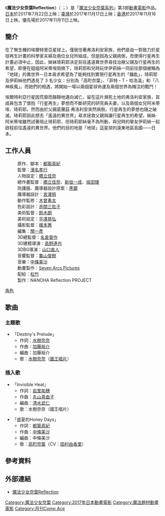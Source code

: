 {{Otheruses|subject=「魔法少女奈葉系列」的其中一款作品|other=整個系列作品|魔法少女奈葉系列}}
{{fansite|time=2019-07-26T15:40:36+00:00}}
{{unreferenced|time=2019-07-26T15:40:36+00:00}}
{{Infobox animanga/Headerofja
|title= 魔法少女奈葉Reflection
|image= 
|size= 
|caption= 
|japanese= 魔法少女リリカルなのはReflection
|english= Magical Girl Lyrical NANOHA Reflection
|kana= まほうしょうじょ リリカルなのは リフレクション
|romaji= Mahō Shōjo Ririkaru Nanoha Rifurekushon
|genre= [[魔法少女|魔法少女]]、[[美少女|美少女]]
}}
{{Infobox animanga/Movie
|標題 = 魔法少女奈葉Reflection
|原案 = [[都築真紀|都築真紀]]
|原作 = 都築真紀
|總導演 = [[濱名孝行|濱名孝行]]
|導演 = 濱名孝行
|編劇 = 都築真紀
|人物原案 = 
|人物設定 = 
|機械設定 = 
|音樂 = 
|音樂製作 = 
|動畫製作 = [[Seven_Arcs_Pictures|Seven Arcs Pictures]]
|製作 = [[Seven_Arcs_Pictures|Seven Arcs Pictures]]
|影片發行 = [[松竹|松竹]]
|其他影片發行 = [[ODEX|ODEX]]、[[Eleven_Arts|Eleven Arts]]
|代理發行 = [[普威爾國際|普威爾國際]]、[[銘成科技|銘成科技]]
|其他代理發行 = [[向洋影業|向洋影業]]
|上映日 = {{Flagicon|JPN}}2017年7月22日<br/>{{Flagicon|ROC}}2017年11月17日<br/>{{Flagicon|HKG}}2017年11月16日<br/>{{Flagicon|SIN}}2017年10月20日<br/>{{Flagicon|VNM}}2017年10月27日<br/>{{Flagicon|MAS}}2017年12月28日<br/>{{Flagicon|PHL}}2017年11月8日<br/>{{Flagicon|IDN}}2018年1月10日<br/>{{Flagicon|GER}}2018年1月27日<br/>{{Flagicon|CAN}}2018年3月2日<br/>{{Flagicon|USA}}2018年2月9日
|片長 = 107分鐘
|預算 = 
|票房 = 
|其他 = 第4期： [[魔法少女奈葉Detonation|魔法少女奈葉Detonation]]<br/>第1期：[[魔法少女奈葉_The_MOVIE_1st|魔法少女奈葉 The MOVIE 1st]]<br/>第2期：[[魔法少女奈葉_The_MOVIE_2nd_A's|魔法少女奈葉 The MOVIE 2nd A's]]
|版權 = NANOHA Reflection PROJECT
}}
{{Infobox animanga/Manga
|標題= 魔法少女奈葉Reflection THE COMICS
|作者= 都築真紀、[[川上修一|川上修一]]（分鏡、內容構成）
|作畫= [[藤真拓哉|藤真拓哉]]
|出版社= {{Flagicon|JPN}} [[KADOKAWA|KADOKAWA]] [[角川書店|角川書店]]
|其他出版社= 
|連載雜誌= [[月刊CompAce|月刊CompAce]]
|label= {{lang|ja|角川コミックス・エース}}
|網路= 
|發售日= 
|開始= 2017年12月26日
|結束= 2018年12月26日
|冊數= 全2卷
|話數= 全10话
|其他= 
|版權= 
}}
{{Infobox animanga/Footerofja}}

《'''魔法少女奈葉Reflection'''》（{{jp|j=魔法少女リリカルなのはReflection|hg=まほうしょうじょ リリカルなのは リフレクション|rm=Mahō Shōjo Ririkaru Nanoha Rifurekushon|lead=yes}} ；{{lang-en|Magical Girl Lyrical NANOHA Reflection}}）是「[[魔法少女奈葉系列|魔法少女奈葉系列]]」第3部[[動畫電影|動畫電影]]作品。[[日本|日本]]於2017年7月22日上映；[[中華民國|臺灣]]於2017年11月17日上映；[[香港|香港]]於2017年11月16日上映，優先場於2017年11月11日上映。

== 簡介 ==
在了無生機的埃爾特里亞星球上，僅居住著弗洛利安家族，他們是由一對致力於星球再生計畫的科學家夫婦及兩位女兒所組成，但是因為父親病倒，而使得行星再生計畫必須中止，因此，妹妹琦莉耶決定前往遙遠異世界尋找治療父親及行星再生的希望，即便在姐姐阿米蒂埃阻撓下，琦莉耶和兒時玩伴伊莉絲一同前往那個被稱為「地球」的異世界--日本尋求希望為了能夠找到實現行星再生的「鑰匙」，琦莉耶及伊莉絲他們遇見了 3 名少女：分別為「高町奈葉」、「菲特・T・哈洛溫」和「八神疾風」。而她們的相遇，將開始一場以兩個星球命運及兩個世界為賭注的戰鬥！

埃爾特利亞行星因荒廢而靜靜地邁向滅亡。留在這片瀕死土地的弗洛利安家族，其成員包含了懷抱「行星再生」夢想而不斷研究的研究員夫妻，以及兩個女兒阿米蒂埃、琦莉耶。然而由於父親葛蘭茲‧弗洛利安突然病倒，行星再生的夢想也隨之破滅，琦莉耶因此想去「遙遠的異世界」尋求拯救父親與讓行星再生的希望。姊姊‧阿米蒂埃雖然試著阻止琦莉耶，但琦莉耶絲毫不為所動，與兒時的摯友伊莉絲一起啟程前往遙遠的異世界。他們的目的地是「地球」這星球的遠東地區島國——日本。

== 工作人員 ==
: 原作、腳本：[[都築真紀|都築真紀]]
: 監督：[[濱名孝行|濱名孝行]]
: 人物設定：[[橋立佳奈|橋立佳奈]]
: 總作畫監督：[[橋立佳奈|橋立佳奈]]、[[新垣一成|新垣一成]]、[[坂田理|坂田理]]
: 防護服、魔導器設計原案：[[黑銀|黑銀]]
: 魔導器設計：[[宮澤努|宮澤努]]
: 動作監修：[[木曾勇太|木曾勇太]]
: 色彩設計：[[赤間三佐子|赤間三佐子]]
: 美術監督：[[鈴木朗|鈴木朗]]
: 美術設定：[[平澤晃弘|平澤晃弘]]
: 攝影監督：[[榎本Megumi|榎本惠]]
: 編集：[[關一彥|關一彥]]
: 3D總監督：[[名倉晉作|名倉晉作]]
: 3D建模導演：[[島野達也|島野達也]]
: 3DBG導演：[[山口直人|山口直人]]
: 音響監督：[[龜山俊樹|龜山俊樹]]
: 音樂：[[中條美沙|中條美沙]]
: 動畫製作：[[Seven_Arcs_Pictures|Seven Arcs Pictures]]
: 配給：[[松竹|松竹]]
: 製作：NANOHA Reflection PROJECT

; [[魔法少女奈葉系列角色列表|角色]]
: {{nihongo|[[高町奈葉|高町奈葉]]|高町 なのは|romaji=Takamachi Nanoha||Nanoha Takamachi|CV：[[田村由香里|田村由香里]]|lead=yes}}
: {{nihongo|[[菲特·泰斯塔羅沙|菲特·T·哈洛溫]]|フェイト・T・ハラオウン|romaji=Feito T Haraoun||Fate T. Harlaown|CV：[[水樹奈奈|水樹奈奈]]|lead=yes}}
: {{nihongo|八神疾風|八神 はやて|romaji=Yagami Hayate|八神哈雅貼|Hayate Yagami|CV：[[植田佳奈|植田佳奈]]|lead=yes}}
: {{nihongo|阿米蒂埃·弗洛利安|アミティエ・フローリアン|romaji=Amitie Furōrian||Amitie Florian|CV：[[戶松遙|戶松遙]]|lead=yes}}
: {{nihongo|琦莉耶·弗洛利安|キリエ・フローリアン|romaji=Kirie Furōrian||Kyrie Florian|CV：[[佐藤聰美|佐藤聰美]]|lead=yes}}
: {{nihongo|伊莉絲|イリス|romaji=Irisu||Iris|CV：[[日笠陽子|日笠陽子]]|lead=yes}}
: {{nihongo|席格娜|シグナム|romaji=Shigunamu|希葛藍姆／希格娜|Signum|CV：[[清水香里|清水香里]]|lead=yes}}
: {{nihongo|薇塔|ヴィータ|romaji=Vīta|威達／維塔|Vita|CV：[[真田麻美|真田麻美]]|lead=yes}}
: {{nihongo|夏瑪爾|シャマル|romaji=Shamaru|莎瑪兒／莎瑪露|Shamal|CV：[[柚木涼香|柚木涼香]]|lead=yes}}
: {{nihongo|札斐拉|ザフィーラ|romaji=Zafīra|扎飛拉|Zafira|CV：[[一條和矢|一條和矢]]|lead=yes}}
: {{nihongo|琳芙斯II|リインフォースⅡ|romaji=Ri'infōsu Tsuvai||Reinforce Zwei|CV：[[尤加奈|尤加奈]]|lead=yes}}
: {{nihongo|亞麗沙·巴寧斯|アリサ・バニングス|romaji=Arisa Bunnings|愛麗莎·巴寧斯|Arisa Baningusu|CV：[[釘宮理惠|釘宮理惠]]|lead=yes}}
: {{nihongo|月村鈴香|月村 すずか|romaji=Tsukimura Suzuka||Suzuka Tsukimura|CV：[[清水愛|清水愛]]|lead=yes}}
: {{nihongo|琳蒂·哈洛溫|リンディ・ハラオウン|romaji=Rindi Haraoun|凌堤·哈洛溫／蓮達·哈洛溫|Lindy Harlaown|CV：[[久川綾|久川綾]]|lead=yes}}
: {{nihongo|艾爾芙|アルフ|romaji=Arufu||Alph|CV：[[桑谷夏子|桑谷夏子]]|lead=yes}}
: {{nihongo|克羅諾·哈洛溫|クロノ・ハラオウン|romaji=Chrono Harlaown|庫羅諾·哈洛溫／卡羅諾·哈洛溫||CV：[[高橋美佳子|高橋美佳子]]|lead=yes}}
: {{nihongo|艾蜜·里米艾塔|エイミィ・リミエッタ|romaji=Amy Limietta|瑛美·里米艾塔||CV：[[松岡由貴|松岡由貴]]|lead=yes}}
: {{nihongo|尤諾·斯克萊亞|ユーノ・スクライア|romaji=Yūno Sukuraia|雄野·斯咕萊亞|Yuuno Scrya|CV：[[水橋香織|水橋香織]]|lead=yes}}
: {{nihongo|迪亞琪|ディアーチェ|romaji=Diāche|Dearche||CV：植田佳奈|lead=yes}}
: {{nihongo|修緹露|シュテル|romaji=Shuteru||Stern|CV：田村由香里|lead=yes}}
: {{nihongo|萊維|レヴィ|romaji=Revi||Levi|CV：水樹奈奈|lead=yes}}
: {{nihongo|尤莉|ユーリ|romaji=Yūri||Yuri|CV：[[阿澄佳奈|阿澄佳奈]]|lead=yes}}
: {{nihongo|升騰之心|レイジングハート|romaji=Reijingu Hāto|旭日之心／榮耀之心|Raising Heart|CV：[[唐娜·伯克|唐娜·柏克]]|lead=yes}}
: {{nihongo|雷光戰斧|バルディッシュ|romaji=Barudisshu|巴魯迪修／巴爾迪修|Bardiche|CV：[[凱文·J·英格蘭|凱文·J·英格蘭]]|lead=yes}}
: {{nihongo|烈焰魔劍|レヴァンティン|romaji=Revantin|烈焰魔劍／雷坊廷／烈焰之劍|Laevatein|CV：[[柿原徹也|柿原徹也]]|lead=yes}}
: {{nihongo|審判巨槌|グラーフアイゼン|romaji=Gurāfu Aizen|葛拉發權|Graf Eisen|CV：柿原徹也|lead=yes}}

== 歌曲 ==
=== 主題歌 ===
* 「Destiny's Prelude」
** 作詞：[[水樹奈奈|水樹奈奈]]
** 作曲：[[加藤裕介|加藤裕介]]
** 編曲：加藤裕介
** 歌：[[水樹奈奈|水樹奈奈]]（[[國王唱片|國王唱片]]）

=== 插入歌 ===
* 「Invisible Heat」
** 作詞：[[岩里祐穗|岩里祐穗]]
** 作曲：[[丸山真由子|丸山真由子]]
** 編曲：[[清水武仁|清水武仁]]
** 歌：水樹奈奈（國王唱片）

* 「盛夏的Honey Days」
** 作詞：[[都築真紀|都築真紀]]
** 作曲：[[中條美沙|中條美沙]]
** 編曲：中條美沙
** 歌：[[高町奈葉|高町奈葉]]（CV：[[田村由香里|田村由香里]]）

== 參考資料 ==
{{reflist}}

== 外部連結 ==
* {{ja}}[http://www.nanoha.com/archive6/index.html 魔法少女奈葉Reflection]

{{魔法少女奈葉}}
{{Seven Arcs}}
{{濱名孝行執導作品}}

[[Category:魔法少女奈葉|Category:魔法少女奈葉]]
[[Category:2017年日本動畫電影|Category:2017年日本動畫電影]]
[[Category:魔法題材動畫電影|Category:魔法題材動畫電影]]
[[Category:月刊Comp_Ace|Category:月刊Comp Ace]]